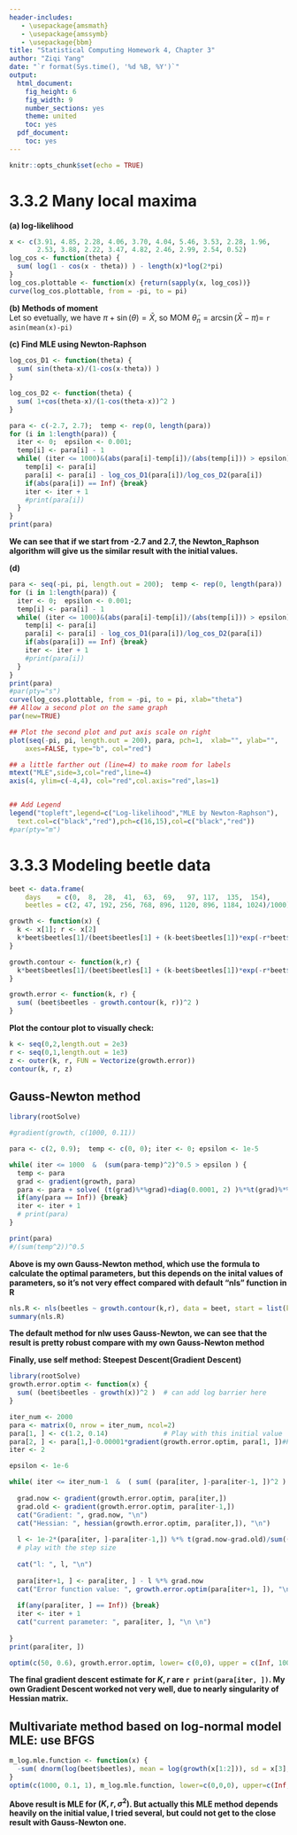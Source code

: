```yaml
---
header-includes:
   - \usepackage{amsmath}
   - \usepackage{amssymb}
   - \usepackage{bbm}
title: "Statistical Computing Homework 4, Chapter 3"
author: "Ziqi Yang"
date: "`r format(Sys.time(), '%d %B, %Y')`"
output:
  html_document:
    fig_height: 6
    fig_width: 9
    number_sections: yes
    theme: united
    toc: yes
  pdf_document:
    toc: yes
---
```



```r
knitr::opts_chunk$set(echo = TRUE)
```

# 3.3.2 Many local maxima
**(a) log-likelihood**
```r
x <- c(3.91, 4.85, 2.28, 4.06, 3.70, 4.04, 5.46, 3.53, 2.28, 1.96,
       2.53, 3.88, 2.22, 3.47, 4.82, 2.46, 2.99, 2.54, 0.52)
log_cos <- function(theta) {
  sum( log(1 - cos(x - theta)) ) - length(x)*log(2*pi)
}
log_cos.plottable <- function(x) {return(sapply(x, log_cos))}
curve(log_cos.plottable, from = -pi, to = pi)
```

**(b) Methods of moment**  
Let
\begin{align*}
\frac{1}{2\pi} \int_{0}^{2\pi} \big[ x - x\cos(x-\theta)\big] dx = \bar{X}
\end{align*}
so evetually, we have $\pi + \sin(\theta)=\bar{X}$, so MOM $\tilde{\theta}_n=\arcsin(\bar{X}-\pi)=$ `r asin(mean(x)-pi)`

**(c) Find MLE using Newton-Raphson**
```r
log_cos_D1 <- function(theta) {
  sum( sin(theta-x)/(1-cos(x-theta)) )
}

log_cos_D2 <- function(theta) {
  sum( 1+cos(theta-x)/(1-cos(theta-x))^2 )
}

para <- c(-2.7, 2.7);  temp <- rep(0, length(para))
for (i in 1:length(para)) {
  iter <- 0;  epsilon <- 0.001; 
  temp[i] <- para[i] - 1
  while( (iter <= 1000)&(abs(para[i]-temp[i])/(abs(temp[i])) > epsilon) ) {
    temp[i] <- para[i]
    para[i] <- para[i] - log_cos_D1(para[i])/log_cos_D2(para[i])
    if(abs(para[i]) == Inf) {break}
    iter <- iter + 1
    #print(para[i])
  }
}
print(para)
```

**We can see that if we start from -2.7 and 2.7, the Newton_Raphson algorithm will give us the similar result with the initial values.**  

**(d)**
```r
para <- seq(-pi, pi, length.out = 200);  temp <- rep(0, length(para))
for (i in 1:length(para)) {
  iter <- 0;  epsilon <- 0.001; 
  temp[i] <- para[i] - 1
  while( (iter <= 1000)&(abs(para[i]-temp[i])/(abs(temp[i])) > epsilon) ) {
    temp[i] <- para[i]
    para[i] <- para[i] - log_cos_D1(para[i])/log_cos_D2(para[i])
    if(abs(para[i]) == Inf) {break}
    iter <- iter + 1
    #print(para[i])
  }
}
print(para)
#par(pty="s")
curve(log_cos.plottable, from = -pi, to = pi, xlab="theta")
## Allow a second plot on the same graph
par(new=TRUE)

## Plot the second plot and put axis scale on right
plot(seq(-pi, pi, length.out = 200), para, pch=1,  xlab="", ylab="", 
    axes=FALSE, type="b", col="red")

## a little farther out (line=4) to make room for labels
mtext("MLE",side=3,col="red",line=4) 
axis(4, ylim=c(-4,4), col="red",col.axis="red",las=1)


## Add Legend
legend("topleft",legend=c("Log-likelihood","MLE by Newton-Raphson"),
  text.col=c("black","red"),pch=c(16,15),col=c("black","red"))
#par(pty="m")
```

# 3.3.3 Modeling beetle data

```r
beet <- data.frame(
    days    = c(0,  8,  28,  41,  63,  69,   97, 117,  135,  154),
    beetles = c(2, 47, 192, 256, 768, 896, 1120, 896, 1184, 1024)/1000)   # Rescale the data to make gradient descent better and also Gauss-Newton method better

growth <- function(x) {
  k <- x[1]; r <- x[2]
  k*beet$beetles[1]/(beet$beetles[1] + (k-beet$beetles[1])*exp(-r*beet$days))
}

growth.contour <- function(k,r) {
  k*beet$beetles[1]/(beet$beetles[1] + (k-beet$beetles[1])*exp(-r*beet$days))
}

growth.error <- function(k, r) {
  sum( (beet$beetles - growth.contour(k, r))^2 )
}
```

**Plot the contour plot to visually check:**  

```r
k <- seq(0,2,length.out = 2e3)
r <- seq(0,1,length.out = 1e3)
z <- outer(k, r, FUN = Vectorize(growth.error))
contour(k, r, z)
```



## Gauss-Newton method
```r
library(rootSolve)

#gradient(growth, c(1000, 0.11))

para <- c(2, 0.9);  temp <- c(0, 0); iter <- 0; epsilon <- 1e-5

while( iter <= 1000  &  (sum(para-temp)^2)^0.5 > epsilon ) {
  temp <- para
  grad <- gradient(growth, para)
  para <- para + solve( (t(grad)%*%grad)+diag(0.0001, 2) )%*%t(grad)%*%(beet$beetles-growth(para))
  if(any(para == Inf)) {break}
  iter <- iter + 1
  # print(para)
}

print(para)
#/(sum(temp^2))^0.5 

```

**Above is my own Gauss-Newton method, which use the formula to calculate the optimal parameters, but this depends on the inital values of parameters, so it's not very effect compared with default "nls" function in R**  

```r
nls.R <- nls(beetles ~ growth.contour(k,r), data = beet, start = list(k = 100, r = 0.5))
summary(nls.R)
```

**The default method for nlw uses Gauss-Newton, we can see that the result is pretty robust compare with my own Gauss-Newton method**  

**Finally, use self method: Steepest Descent(Gradient Descent)**  

```r
library(rootSolve)
growth.error.optim <- function(x) {
  sum( (beet$beetles - growth(x))^2 )  # can add log barrier here
}

iter_num <- 2000
para <- matrix(0, nrow = iter_num, ncol=2)
para[1, ] <- c(1.2, 0.14)              # Play with this initial value 
para[2, ] <- para[1,]-0.00001*gradient(growth.error.optim, para[1, ])#Play with this number 0.001
iter <- 2

epsilon <- 1e-6

while( iter <= iter_num-1  &  ( sum( (para[iter, ]-para[iter-1, ])^2 ) )^0.5 > epsilon ) {
  
  grad.now <- gradient(growth.error.optim, para[iter,])
  grad.old <- gradient(growth.error.optim, para[iter-1,])
  cat("Gradient: ", grad.now, "\n")
  cat("Hessian: ", hessian(growth.error.optim, para[iter,]), "\n")
  
  l <- 1e-2*(para[iter, ]-para[iter-1,]) %*% t(grad.now-grad.old)/sum((grad.now-grad.old)^2)
  # play with the step size
  
  cat("l: ", l, "\n")
  
  para[iter+1, ] <- para[iter, ] - l %*% grad.now
  cat("Error function value: ", growth.error.optim(para[iter+1, ]), "\n")
  
  if(any(para[iter, ] == Inf)) {break}
  iter <- iter + 1
  cat("current parameter: ", para[iter, ], "\n \n")
  
}
print(para[iter, ])
```


```r
optim(c(50, 0.6), growth.error.optim, lower= c(0,0), upper = c(Inf, 100)  )
```

**The final gradient descent estimate for $K,r$ are `r print(para[iter, ])`. My own Gradient Descent worked not very well, due to nearly singularity of Hessian matrix.**  

## Multivariate method based on log-normal model MLE: use BFGS
```r
m_log.mle.function <- function(x) {
  -sum( dnorm(log(beet$beetles), mean = log(growth(x[1:2])), sd = x[3], log = TRUE) )
}
optim(c(1000, 0.1, 1), m_log.mle.function, lower=c(0,0,0), upper=c(Inf, 1, Inf), method = "L-BFGS-B")$par

```

**Above result is MLE for $(K, r, \sigma^2)$. But actually this MLE method depends heavily on the initial value, I tried several, but could not get to the close result with Gauss-Newton one. **  









